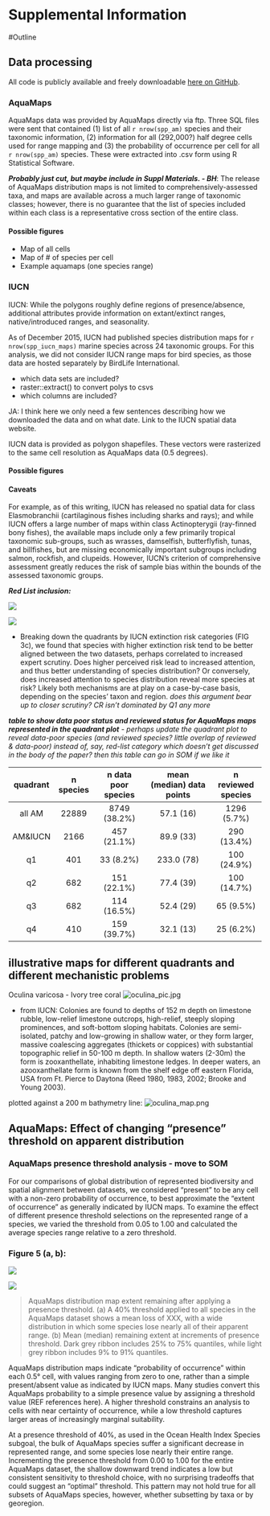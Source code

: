 # Supplemental Information

<!--

from PNAS http://www.pnas.org/site/authors/preparation.xhtml:

The main text of the paper must stand on its own without the SI. Refer to SI in the manuscript at an appropriate point in the text. Number supporting figures and tables starting with S1, S2, etc. Authors are limited to no more than 10 SI files, not including movie files.

Authors who place detailed materials and methods in SI must provide sufficient detail in the main text methods to enable a reader to follow the logic of the procedures and results and also must reference the online methods. If a paper is fundamentally a study of a new method or technique, then the methods must be described completely in the main text.

Because PNAS edits SI and composes it into a single PDF, authors must provide the following file formats only:

Text: Supply Word, RTF, or LaTeX files (LaTeX files must be accompanied by a PDF with the same file name for visual reference).
Figures: Provide a brief legend for each supporting figure after the supporting text. Provide figure images in TIFF, EPS, high-resolution PDF, JPEG, or GIF format; figures may not be embedded in manuscript text. When saving TIFF files, use only LZW compression; do not use JPEG compression. Do not save figure numbers, legends, or author names as part of the image. Composite figures must be preassembled.
3D figures: Supply a composable U3D or PRC file so that it may be edited and composed. Authors may submit a PDF file but please note it will be published in raw format and will not be edited or composed.
Tables: Supply Word, RTF, or LaTeX files (LaTeX files must be accompanied by a PDF with the same file name for visual reference); include only one table per file. Do not use tabs or spaces to separate columns in Word tables.
Datasets: Supply Excel (.xls), RTF, or PDF files. This file type will be published in raw format and will not be edited or composed.
Movies: Supply Audio Video Interleave (avi), Quicktime (mov), Windows Media (wmv), animated GIF (gif), or MPEG files and submit a brief legend for each movie in a Word or RTF file. All movies should be submitted at the desired reproduction size and length. Movies should be no more than 10 MB in size.
Still images: Authors must provide a still image from each video file. Supply TIFF, EPS, high-resolution PDF, JPEG, or GIF files.
Appendices: PNAS prefers that authors submit individual source files to ensure readability. If this is not possible, supply a single PDF file that contains all of the SI associated with the paper. This file type will be published in raw format and will not be edited or composed.

-->

#Outline

## Data processing

All code is publicly available and freely downloadable [here on GitHub](link to github).

### AquaMaps

AquaMaps data was provided by AquaMaps directly via ftp. Three SQL files were sent that contained (1) list of all `r nrow(spp_am)` species and their taxonomic information, (2) information for all (292,000?) half degree cells used for range mapping and (3) the probability of occurrence per cell for all `r nrow(spp_am)` species. These were extracted into .csv form using R Statistical Software. 


___Probably just cut, but maybe include in Suppl Materials. - BH___: The release of AquaMaps distribution maps is not limited to comprehensively-assessed taxa, and maps are available across a much larger range of taxonomic classes; however, there is no guarantee that the list of species included within each class is a representative cross section of the entire class.

#### Possible figures
- Map of all cells
- Map of # of species per cell
- Example aquamaps (one species range)

### IUCN

IUCN: While the polygons roughly define regions of presence/absence, additional attributes provide information on extant/extinct ranges, native/introduced ranges, and seasonality.

As of December 2015, IUCN had published species distribution maps for `r nrow(spp_iucn_maps)` marine species across 24 taxonomic groups.  For this analysis, we did not consider IUCN range maps for bird species, as those data are hosted separately by BirdLife International.


* which data sets are included?
* raster::extract() to convert polys to csvs
* which columns are included?

JA: I think here we only need a few sentences describing how we downloaded the data and on what date. Link to the IUCN spatial data website.

IUCN data is provided as polygon shapefiles. These vectors were rasterized to the same cell resolution as AquaMaps data (0.5 degrees).

#### Possible figures



#### Caveats
For example, as of this writing, IUCN has released no spatial data for class Elasmobranchii (cartilaginous fishes including sharks and rays); and while IUCN offers a large number of maps within class Actinopterygii (ray-finned bony fishes), the available maps include only a few primarily tropical taxonomic sub-groups, such as wrasses, damselfish, butterflyfish, tunas, and billfishes, but are missing economically important subgroups including salmon, rockfish, and clupeids.  However, IUCN's criterion of comprehensive assessment greatly reduces the risk of sample bias within the bounds of the assessed taxonomic groups.

___Red List inclusion:___

![](figures/bar_by_taxa_assessed.png)


![](figures/barchart_spp_risk_quads.png)

* Breaking down the quadrants by IUCN extinction risk categories (FIG 3c), we found that species with higher extinction risk tend to be better aligned between the two datasets, perhaps correlated to increased expert scrutiny.  Does higher perceived risk lead to increased attention, and thus better understanding of species distribution? Or conversely, does increased attention to species distribution reveal more species at risk?  Likely both mechanisms are at play on a case-by-case basis, depending on the species' taxon and region. _does this argument bear up to closer scrutiny? CR isn't dominated by Q1 any more_

___table to show data poor status and reviewed status for AquaMaps maps represented in the quadrant plot___ _- perhaps update the quadrant plot to reveal data-poor species (and reviewed species? little overlap of reviewed & data-poor) instead of, say, red-list category which doesn't get discussed in the body of the paper?  then this table can go in SOM if we like it_

| quadrant | n species | n data poor species | mean (median) data points | n reviewed species |
| :------: | :-------: | :-----------------: | :-----------------------: | :----------------: |
| all AM   |   22889   |        8749 (38.2%) |          57.1 (16)        |       1296  (5.7%) |
| AM&IUCN  |    2166   |         457 (21.1%) |          89.9 (33)        |        290 (13.4%) |
|   q1     |     401   |          33  (8.2%) |         233.0 (78)        |        100 (24.9%) |
|   q2     |     682   |         151 (22.1%) |          77.4 (39)        |        100 (14.7%) |
|   q3     |     682   |         114 (16.5%) |          52.4 (29)        |         65  (9.5%) |
|   q4     |     410   |         159 (39.7%) |          32.1 (13)        |         25  (6.2%) |

## illustrative maps for different quadrants and different mechanistic problems

Oculina varicosa - Ivory tree coral ![oculina_pic.jpg](figures/oculina/oculina_pic.jpg)

* from IUCN: Colonies are found to depths of 152 m depth on limestone rubble, low-relief limestone outcrops, high-relief, steeply sloping prominences, and soft-bottom sloping habitats. Colonies are semi-isolated, patchy and low-growing in shallow water, or they form larger, massive coalescing aggregates (thickets or coppices) with substantial topographic relief in 50-100 m depth. In shallow waters (2-30m) the form is zooxanthellate, inhabiting limestone ledges. In deeper waters, an azooxanthellate form is known from the shelf edge off eastern Florida, USA from Ft. Pierce to Daytona (Reed 1980, 1983, 2002; Brooke and Young 2003).

plotted against a 200 m bathymetry line: ![oculina_map.png](figures/oculina/oculina_map.png)

<!--

a few codes to indicate likely problems?

- DC = depth clipping; IUCN extents go beyond reasonable depth for the species
- DX = data excluded; AM excludes some observations that appear to be used for IUCN
- DP = data poor (AquaMaps acknowledges data poor status? or use less than 10 data points as criteria)
- NX = needs evaluation by expert; AM model likely predicts areas where species is unlikely to be found based on observed occurrences - does AM model reflect same as AM suitable habitat?

Q2:

| species                | quad | group           | codes   | notes |
| -------                | ---- | -----           | -----   | ----- |
| Conus episcopatus      | q2   | cones           |  DP, DX | d-match around Coral Triangle, but IUCN shows much more around Indian Ocean and S Pacific; also IUCN extents
| Ctenochaetus binotatus | q2   |                 |         | IUCN extents beyond AM
| Naso vlamingii         | q2   | acanthuridae    |         | IUCN extents beyond AM
| Thalassoma purpureum   | q2   | wrasses         |         | IUCN extents beyond AM
| Porites nigrescens     | q2   | corals 2        | DP      | AM limited to CT; IUCN shows far greater dist, and extents
| Conus ammiralis        | q2   | cones           | DP      | AM  | limited to CT, IUCN shows in Madagascar; also extents
| Conus tessulatus       | q2   | cones           |         | extents
| Acropora sarmentosa    | q2   | corals 1        |         | extents; also AM shows HI but IUCN does not?
| Holothuria fuscogilva  | q2   | sea cucumbers   |         | extents; also AM shows Mex and Central Am west coast, but IUCN does not (not available online?)
| Oculina Varicosa       | q2   | corals 2        |         | lim to Caribbean; extents - this might be a good close-up map
| Acanthocybium solandri | q2   | tunas/billfish  |         | mostly tropical by IUCN; AM shows much farther N and S

Q3

| species                | quad | group           | codes   | notes |
| -------                | ---- | -----           | -----   | ----- |
| Conus magnificus       | q3   |  cones          |         | IUCN distribution is more limited than AM distribution)
| Abudefduf concolor     | q3   |  damselfish     |         | Baja for AM, southern Central Am for IUCN; maybe a good closeup map?  AM points from Baja to Peru incl Galapagos; some rejected pts from Caribbean and eastern Atlantic
| Centropyge aurantonotus | q3  |  angelfish      |         | AM shows Caribbean; IUCN shows northern South America, also maybe a good closeup map? AM points from FL to south Brazil, but no Gulf of Mexico.
| Chlorurus perspicillatus | q3 |  parrotfish     |         | IUCN shows only HI; AM shows dots all over S Pacific and near Marianas Islands
| Sarda orientalis        | q3  |  tunas/billfish |         | limited dists by IUCN
| Montastraea franksi     | q3  |  corals 2       | DP      | IUCN shows just in Caribbean; AM shows all up & down east coast of N America and S America

Q4

| species                  | quad | group   | codes   | notes |
| -------                  | ---- | -----   | -----   | ----- |
| Acanthurus nigroris      | q4   |         |         | IUCN dist limited to HI, while AM shows all over S Pacific and CT - AM observations all over S pacific...
| Praealticus tanegasimae  | q4   | blenny  |         | IUCN shows limited dist around Japan/Marianas; AM shows much broader through CT and W Pacific - good local map?
| Stethojulis marquesensis | q4   | wrasse  |         | IUCN shows only small cluster of islands (Marquesas?) while AM shows much broader across S Pacific
| Canthigaster leoparda    | q4   | puffer  |         | IUCN limited spots around a couple of islands; AM shows all throughout CT
| pentacheles snyderi      | q4   | lobster | DP      | AM shows all over - sim to depth profiles? while IUCN shows only a couple patches - HI? S Pacific, and S Indian oceans?  AM limits to specific FAO regions, which results in odd cutoffs; also shows some data points in N Atlantic which has an odd result.
| Nephropsis sulcata       | q4   | lobster |         | IUCN shows odd ranges, most of which don't overlap with AM

-->

## AquaMaps: Effect of changing "presence" threshold on apparent distribution

### AquaMaps presence threshold analysis - move to SOM

For our comparisons of global distribution of represented biodiversity and spatial alignment between datasets, we considered "present" to be any cell with a non-zero probability of occurrence, to best approximate the "extent of occurrence" as generally indicated by IUCN maps.  To examine the effect of different presence threshold selections on the represented range of a species, we varied the threshold from 0.05 to 1.00 and calculated the average species range relative to a zero threshold.

### Figure 5 (a, b):

![](figures/AMThreshold.png) 

![](figures/ribbon_AMThreshold.png)

>AquaMaps distribution map extent remaining after applying a presence threshold.  (a) A 40% threshold applied to all species in the AquaMaps dataset shows a mean loss of XXX, with a wide distribution in which some species lose nearly all of their apparent range.  (b) Mean (median) remaining extent at increments of presence threshold. Dark grey ribbon includes 25% to 75% quantiles, while light grey ribbon includes 9% to 91% quantiles.


AquaMaps distribution maps indicate "probability of occurrence" within each 0.5° cell, with values ranging from zero to one, rather than a simple present/absent value as indicated by IUCN maps.  Many studies convert this AquaMaps probability to a simple presence value by assigning a threshold value (REF references here).  A higher threshold constrains an analysis to cells with near certainty of occurrence, while a low threshold captures larger areas of increasingly marginal suitability.

At a presence threshold of 40%, as used in the Ocean Health Index Species subgoal, the bulk of AquaMaps species suffer a significant decrease in represented range, and some species lose nearly their entire range.  Incrementing the presence threshold from 0.00 to 1.00 for the entire AquaMaps dataset, the shallow downward trend indicates a low but consistent sensitivity to threshold choice, with no surprising tradeoffs that could suggest an "optimal" threshold.  This pattern may not hold true for all subsets of AquaMaps species, however, whether subsetting by taxa or by georegion.

